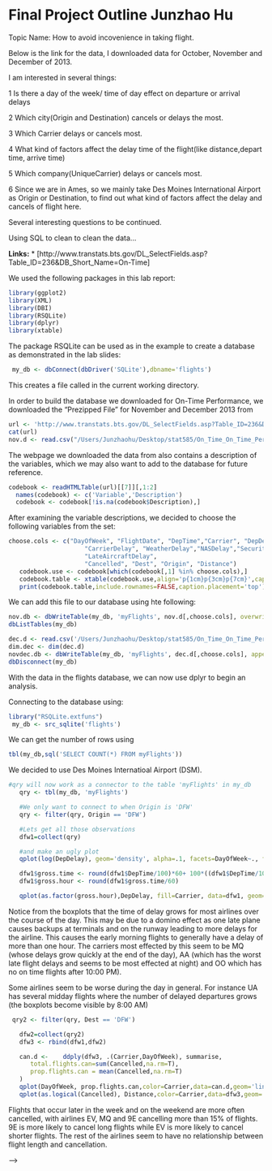 Final Project Outline  Junzhao Hu
========================================================
Topic Name: How to avoid incovenience in taking flight.

Below is the link for the data, I downloaded data for October, November and December of 2013.

I am interested in several things:

1 Is there a day of the week/ time of day effect on departure or arrival delays

2 Which city(Origin and Destination) cancels or delays the most.

3 Which Carrier delays or cancels most.

4 What kind of factors affect the delay time of the flight(like distance,depart time, arrive time)

5 Which company(UniqueCarrier) delays or cancels most.

6 Since we are in Ames, so we mainly take Des Moines International Airport as Origin or Destination, to find out
what kind of factors affect the delay and cancels of flight here.

Several interesting questions to be continued.

Using SQL to clean to clean the data...

**Links:**
* [http://www.transtats.bts.gov/DL_SelectFields.asp?Table_ID=236&DB_Short_Name=On-Time]

We used the following packages in this lab report:
```r
library(ggplot2)
library(XML)
library(DBI)
library(RSQLite)
library(dplyr)
library(xtable)
```

The package RSQLite can be used as in the example to create
a database as demonstrated in the lab slides:

```r
 my_db <- dbConnect(dbDriver('SQLite'),dbname='flights')
```
This creates a file called \verb!flights! in the current working directory.


In order to build the database we downloaded for On-Time Performance,
we downloaded the "Prezipped File" for November and December 2013 from

```r
url <- 'http://www.transtats.bts.gov/DL_SelectFields.asp?Table_ID=236&DB_Short_Name=On-Time'
cat(url)
nov.d <- read.csv("/Users/Junzhaohu/Desktop/stat585/On_Time_On_Time_Performance_2013_11/11.csv")
```

The webpage we downloaded the data from also contains a 
description of the variables, which we may also want to add to the database for 
future reference.
```r
codebook <- readHTMLTable(url)[[7]][,1:2]
  names(codebook) <- c('Variable','Description')
  codebook <- codebook[!is.na(codebook$Description),]
```
After examining the variable descriptions, we decided to 
choose the following variables from the set:
```r
choose.cols <- c("DayOfWeek", "FlightDate", "DepTime","Carrier", "DepDelay","TaxiOut",
                     "CarrierDelay", "WeatherDelay","NASDelay","SecurityDelay",
                     "LateAircraftDelay",
                     "Cancelled", "Dest", "Origin", "Distance")
   codebook.use <- codebook[which(codebook[,1] %in% choose.cols),]
   codebook.table <- xtable(codebook.use,align='p{1cm}p{3cm}p{7cm}',caption='Description of Table Columns')
   print(codebook.table,include.rownames=FALSE,caption.placement='top')
```
We can add this file to our database using hte following:
```r
nov.db <- dbWriteTable(my_db, 'myFlights', nov.d[,choose.cols], overwrite=TRUE)
dbListTables(my_db)
```
```r
dec.d <- read.csv('/Users/Junzhaohu/Desktop/stat585/On_Time_On_Time_Performance_2013_12/12.csv')
dim.dec <- dim(dec.d)
novdec.db <- dbWriteTable(my_db, 'myFlights', dec.d[,choose.cols], append=TRUE)
dbDisconnect(my_db)
```

With the data in the flights database, we can now use dplyr to 
begin an analysis.

Connecting to the database using:

```r
library("RSQLite.extfuns")
 my_db <- src_sqlite('flights')
```
We can get the number of rows using 
```r
tbl(my_db,sql('SELECT COUNT(*) FROM myFlights'))
```

We decided to use Des Moines Internatioal Airport (DSM). 
```r
#qry will now work as a connector to the table 'myFlights' in my_db
   qry <- tbl(my_db, 'myFlights')

   #We only want to connect to when Origin is 'DFW'
   qry <- filter(qry, Origin == 'DFW')

   #Lets get all those observations
   dfw1=collect(qry)

   #and make an ugly plot
   qplot(log(DepDelay), geom='density', alpha=.1, facets=DayOfWeek~., fill=as.factor(DayOfWeek), data = dfw1[which(dfw1$DepDelay > 0),])

   dfw1$gross.time <- round(dfw1$DepTime/100)*60+ 100*((dfw1$DepTime/100)-round(dfw1$DepTime/100)) 
   dfw1$gross.hour <- round(dfw1$gross.time/60)

   qplot(as.factor(gross.hour),DepDelay, fill=Carrier, data=dfw1, geom='boxplot')+facet_wrap(~Carrier)
```
Notice from the boxplots that the time of delay grows for 
most airlines over the course
of the day. This may be due to a domino effect as one late 
plane causes backups at terminals
and on the runway leading to more delays for the airline.
This causes the early morning flights to generally have a delay of more than one hour.
The carriers most effected by this seem to be MQ (whose delays grow quickly at the end of the day),
AA (which has the worst late flight delays and seems to be most effected at night)
and OO which has no on time flights after 10:00 PM).

Some airlines seem to be worse during the day in general. For instance UA has 
several midday flights where the number of delayed departures grows (the boxplots 
become visible by 8:00 AM) 

```r
 qry2 <- filter(qry, Dest == 'DFW')

   dfw2=collect(qry2)
   dfw3 <- rbind(dfw1,dfw2)

   can.d <-    ddply(dfw3, .(Carrier,DayOfWeek), summarise,
      total.flights.can=sum(Cancelled,na.rm=T),
      prop.flights.can = mean(Cancelled,na.rm=T)
   )
   qplot(DayOfWeek, prop.flights.can,color=Carrier,data=can.d,geom='line')+facet_wrap(~Carrier)
   qplot(as.logical(Cancelled), Distance,color=Carrier,data=dfw3,geom='boxplot') + facet_wrap(~Carrier)
```

Flights that occur later in the week and on the weekend are more often cancelled,
with airlines EV, MQ and 9E cancelling more than 15\% of flights. 9E is more likely to cancel 
long flights while EV is more likely to cancel shorter flights. The rest of the 
airlines seem to have no relationship between flight length and cancellation.


 -->